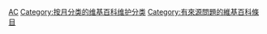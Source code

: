 {{Parent monthly clean up category|citecheck}}

[[Category:维基百科条目清理‎|AC]]
[[Category:按月分类的维基百科维护分类|Category:按月分类的维基百科维护分类]]
[[Category:有來源問題的維基百科條目‎|Category:有來源問題的維基百科條目‎]]
